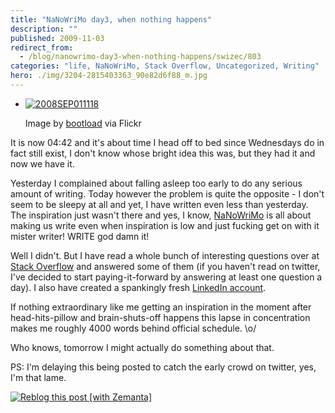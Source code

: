 ```yaml
---
title: "NaNoWriMo day3, when nothing happens"
description: ""
published: 2009-11-03
redirect_from:
  - /blog/nanowrimo-day3-when-nothing-happens/swizec/803
categories: "life, NaNoWriMo, Stack Overflow, Uncategorized, Writing"
hero: ./img/3204-2815403363_90e82d6f88_m.jpg
---
```


- [![2008SEP011118](./img/3204-2815403363_90e82d6f88_m.jpg "2008SEP011118")](http://www.flickr.com/photos/27164277@N00/2815403363)

  Image by [bootload](http://www.flickr.com/photos/27164277@N00/2815403363) via Flickr

It is now 04:42 and it's about time I head off to bed since Wednesdays do in fact still exist, I don't know whose bright idea this was, but they had it and now we have it.

Yesterday I complained about falling asleep too early to do any serious amount of writing. Today however the problem is quite the opposite - I don't seem to be sleepy at all and yet, I have written even less than yesterday. The inspiration just wasn't there and yes, I know, [NaNoWriMo](http://www.nanowrimo.org/ "NaNoWriMo") is all about making us write even when inspiration is low and just fucking get on with it mister writer! WRITE god damn it!

Well I didn't. But I have read a whole bunch of interesting questions over at [Stack Overflow](http://www.stackoverflow.com/ "Stack Overflow") and answered some of them (if you haven't read on twitter, I've decided to start paying-it-forward by answering at least one question a day). I also have created a spankingly fresh [LinkedIn account](http://www.linkedin.com/in/swizec).

If nothing extraordinary like me getting an inspiration in the moment after head-hits-pillow and brain-shuts-off happens this lapse in concentration makes me roughly 4000 words behind official schedule. \\o/

Who knows, tomorrow I might actually do something about that.

PS: I'm delaying this being posted to catch the early crowd on twitter, yes, I'm that lame.

[![Reblog this post [with Zemanta]](http://img.zemanta.com/reblog_e.png?x-id=a7fa5c65-e73c-4a21-baf4-3982c53927ba)](http://reblog.zemanta.com/zemified/a7fa5c65-e73c-4a21-baf4-3982c53927ba/ "Reblog this post [with Zemanta]")
